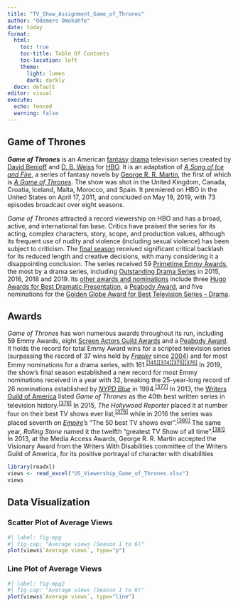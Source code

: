 ```yaml
---
title: "TV_Show_Assignment_Game_of_Thrones"
author: "Odomero Omokahfe"
date: today
format:
  html: 
    toc: true
    toc-title: Table Of Contents
    toc-location: left
    theme: 
      light: lumen
      dark: darkly
  docx: default
editor: visual
execute:
  echo: fenced
  warning: false
---
```


## Game of Thrones

***Game of Thrones*** is an American [fantasy](https://en.wikipedia.org/wiki/Fantasy_television "Fantasy television") [drama](https://en.wikipedia.org/wiki/Drama_(film_and_television) "Drama (film and television)") television series created by [David Benioff](https://en.wikipedia.org/wiki/David_Benioff "David Benioff") and [D. B. Weiss](https://en.wikipedia.org/wiki/D._B._Weiss "D. B. Weiss") for [HBO](https://en.wikipedia.org/wiki/HBO "HBO"). It is an adaptation of [*A Song of Ice and Fire*](https://en.wikipedia.org/wiki/A_Song_of_Ice_and_Fire "A Song of Ice and Fire"), a series of fantasy novels by [George R. R. Martin](https://en.wikipedia.org/wiki/George_R._R._Martin "George R. R. Martin"), the first of which is [*A Game of Thrones*](https://en.wikipedia.org/wiki/A_Game_of_Thrones "A Game of Thrones"). The show was shot in the United Kingdom, Canada, Croatia, Iceland, Malta, Morocco, and Spain. It premiered on HBO in the United States on April 17, 2011, and concluded on May 19, 2019, with 73 episodes broadcast over eight seasons.

*Game of Thrones* attracted a record viewership on HBO and has a broad, active, and international fan base. Critics have praised the series for its acting, complex characters, story, scope, and production values, although its frequent use of nudity and violence (including sexual violence) has been subject to criticism. The [final season](https://en.wikipedia.org/wiki/Game_of_Thrones_(season_8) "Game of Thrones (season 8)") received significant critical backlash for its reduced length and creative decisions, with many considering it a disappointing conclusion. The series received 59 [Primetime Emmy Awards](https://en.wikipedia.org/wiki/Primetime_Emmy_Awards "Primetime Emmy Awards"), the most by a drama series, including [Outstanding Drama Series](https://en.wikipedia.org/wiki/Primetime_Emmy_Award_for_Outstanding_Drama_Series "Primetime Emmy Award for Outstanding Drama Series") in 2015, 2016, 2018 and 2019. Its [other awards and nominations](https://en.wikipedia.org/wiki/List_of_awards_and_nominations_received_by_Game_of_Thrones "List of awards and nominations received by Game of Thrones") include three [Hugo Awards for Best Dramatic Presentation](https://en.wikipedia.org/wiki/Hugo_Award_for_Best_Dramatic_Presentation "Hugo Award for Best Dramatic Presentation"), a [Peabody Award](https://en.wikipedia.org/wiki/Peabody_Award "Peabody Award"), and five nominations for the [Golden Globe Award for Best Television Series -- Drama](https://en.wikipedia.org/wiki/Golden_Globe_Award_for_Best_Television_Series_%E2%80%93_Drama "Golden Globe Award for Best Television Series – Drama").

## Awards

*Game of Thrones* has won numerous awards throughout its run, including 59 Emmy Awards, eight [Screen Actors Guild Awards](https://en.wikipedia.org/wiki/Screen_Actors_Guild_Award "Screen Actors Guild Award") and a [Peabody Award](https://en.wikipedia.org/wiki/Peabody_Award "Peabody Award"). It holds the record for total Emmy Award wins for a scripted television series (surpassing the record of 37 wins held by [*Frasier*](https://en.wikipedia.org/wiki/Frasier "Frasier") since [2004](https://en.wikipedia.org/wiki/56th_Primetime_Emmy_Awards "56th Primetime Emmy Awards")) and for most Emmy nominations for a drama series, with 161.^[\[145\]](https://en.wikipedia.org/wiki/Game_of_Thrones#cite_note-emmys.com-146)[\[374\]](https://en.wikipedia.org/wiki/Game_of_Thrones#cite_note-375)[\[375\]](https://en.wikipedia.org/wiki/Game_of_Thrones#cite_note-376)[\[376\]](https://en.wikipedia.org/wiki/Game_of_Thrones#cite_note-377)^ In 2019, the show's final season established a new record for most Emmy nominations received in a year with 32, breaking the 25-year-long record of 26 nominations established by [*NYPD Blue*](https://en.wikipedia.org/wiki/NYPD_Blue "NYPD Blue") in 1994.^[\[377\]](https://en.wikipedia.org/wiki/Game_of_Thrones#cite_note-variety072019-378)^ In 2013, the [Writers Guild of America](https://en.wikipedia.org/wiki/Writers_Guild_of_America "Writers Guild of America") listed *Game of Thrones* as the 40th best written series in television history.^[\[378\]](https://en.wikipedia.org/wiki/Game_of_Thrones#cite_note-379)^ In 2015, *The Hollywood Reporter* placed it at number four on their best TV shows ever list,^[\[379\]](https://en.wikipedia.org/wiki/Game_of_Thrones#cite_note-380)^ while in 2016 the series was placed seventh on [*Empire*](https://en.wikipedia.org/wiki/Empire_(film_magazine) "Empire (film magazine)")'s "The 50 best TV shows ever".^[\[380\]](https://en.wikipedia.org/wiki/Game_of_Thrones#cite_note-381)^ The same year, *Rolling Stone* named it the twelfth "greatest TV Show of all time".^[\[381\]](https://en.wikipedia.org/wiki/Game_of_Thrones#cite_note-382)^ In 2013, at the Media Access Awards, George R. R. Martin accepted the Visionary Award from the Writers With Disabilities committee of the Writers Guild of America, for its positive portrayal of character with disabilities

```r
library(readxl)
views <- read_excel("US_Viewership_Game_of_Thrones.xlsx")
views
```

## Data Visualization

::: panel-tabset
### Scatter Plot of Average Views

```r
#| label: fig-mpg
#| fig-cap: "Average views (Season 1 to 6)"
plot(views$`Average views`, type="p")
```

### Line Plot of Average Views

```r
#| label: fig-mpg2
#| fig-cap: "Average views (Season 1 to 6)"
plot(views$`Average views`, type="line")
```
:::
